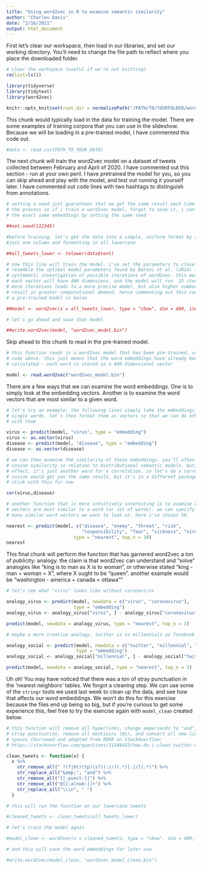 ```yaml
---
title: "Using word2vec in R to examine semantic similarity"
author: "Charles Davis"
date: "2/16/2021"
output: html_document
---
```


First let's clear our workspace, then load in our libraries, and set our working directory. You'll need to
change the file path to reflect where you place the downloaded folder.

```r

# clear the workspace (useful if we're not knitting)
rm(list=ls())

```

```r

library(tidyverse)
library(tidytext)
library(word2vec)

knitr::opts_knit$set(root.dir = normalizePath("/PATH/TO/YOURFOLDER/word2vec-ptp/"))

```

This chunk would typically load in the data for training the model. There are
some examples of training corpora that you can use in the slideshow. Because we
will be loading in a pre-trained model, I have commented this code out.

```r

#data <- read.csv(PATH_TO_YOUR_DATA)

```

The next chunk will train the word2vec model on a dataset of tweets collected
between February and April of 2020. I have commented out this section - run at
your own peril. I have pretrained the model for you, so you can skip ahead and
play with the model, and test out running it yourself later. I have commented
out code lines with two hashtags to distinguish from annotations.

```r

# setting a seed just guarantees that we get the same result each time we run
# the process so if i train a word2vec model, forget to save it, i can produce
# the exact same embeddings by setting the same seed

##set.seed(112345)

#before training, let's get the data into a simple, uniform format by selecting
#just one column and formatting in all lowercase 

##all_tweets_lower <- tolower(data$text)

# now this line will train the model. i've set the parameters to closely
# resemble the optimal model parameters found by Baroni et al. (2014) in a
# systematic investigation of possible iterations of word2vec. this means that
# each vector will have 400 dimensions, and the model will run  15 iterations.
# more iterations leads to a more precise model, but also higher numbers of each
# result in greater computational demand. hence commenting out this code! 
# a pre-trained model is below

##model <- word2vec(x = all_tweets_lower, type = "cbow", dim = 400, iter = 15)

# let's go ahead and save that model

##write.word2vec(model, "word2vec_model.bin")

```

Skip ahead to this chunk to read in the pre-trained model. 

```r

# this function reads in a word2vec model that has been pre-trained, using the
# code above. this just means that the word embeddings have already been
# calculated - each word is stored as a 400-dimensional vector

model <- read.word2vec("word2vec_model.bin")

```

There are a few ways that we can examine the word embeddings. One is to simply
look at the embedding vectors. Another is to examine the word vectors that are
most similar to a given word.

```r

# let's try an example: the following lines simply take the embeddings for two
# single words. let's then format them as vectors so that we can do other things
# with them

virus <- predict(model, "virus", type = "embedding")
virus <- as.vector(virus)
disease <- predict(model, "disease", type = "embedding")
disease <- as.vector(disease)

# we can then examine the similarity of those embeddings. you'll often hear
# cosine similarity in relation to distributional semantic models. but, in
# effect, it's just another word for a correlation. so let's do a correlation.
# cosine would get you the same result, but it's in a different package so let's
# stick with this for now

cor(virus,disease)

# another function that is more intuitively interesting is to examine what word
# vectors are most similar to a word (or set of words). we can specify just how
# many similar word vectors we want to look at. here i've chosen 50.

nearest <- predict(model, c("disease", "enemy", "threat", "risk", 
                            "responsibility", "fear", "sickness", "virus"), 
                         type = "nearest", top_n = 10)
nearest

```

This final chunk will perform the function that has garnered word2vec a ton of
publicity: analogy. the claim is that word2vec can understand and "solve"
analogies like "king is to man as X is to woman", or otherwise stated "king -
man + woman = X", where X ought to be "queen". another example would be
"washington - america + canada = ottawa""

```r

# let's see what "virus" looks like without coronavirus

analogy_virus <- predict(model, newdata = c("virus", "coronavirus"), 
                         type = "embedding")
analogy_virus <- analogy_virus["virus", ] - analogy_virus["coronavirus", ]

predict(model, newdata = analogy_virus, type = "nearest", top_n = 3)

# maybe a more creative analogy. twitter is to millennials as facebook is to...?

analogy_social <- predict(model, newdata = c("twitter", "millennial", "facebook"), 
                          type = "embedding")
analogy_social <- analogy_social["millennial", ] - analogy_social["twitter", ] + analogy_social["facebook", ]

predict(model, newdata = analogy_social, type = "nearest", top_n = 3)

```
Uh oh! You may have noticed that there was a ton of stray punctuation in the
'nearest neighbors' tables. We forgot a cleaning step. We can use some of the
`stringr` tools we used last week to clean up the data, and see how that affects
our word embeddings. We won't do this for this exercise because the files end up
being so big, but if you're curious to get some experience this, feel free to
try the exercise again with `model_clean` created below.

```r

# this function will remove all hyperlinks, change ampersands to "and", remove
# stray punctuation, remove all mentioins (@s), and convert all new lines to
# spaces (borrowed and adapted from RDRR on StackOverflow:
# https://stackoverflow.com/questions/31348453/how-do-i-clean-twitter-data-in-r)

clean_tweets <- function(x) {
  x %>%
    str_remove_all(" ?(f|ht)(tp)(s?)(://)(.*)[.|/](.*)") %>%
    str_replace_all("&amp;", "and") %>%
    str_remove_all("[[:punct:]]") %>%
    str_remove_all("@[[:alnum:]]+") %>%
    str_replace_all("\\\n", " ")
  }

# this will run the function on our lowercase tweets

#cleaned_tweets <- clean_tweets(all_tweets_lower)

# let's train the model again

#model_clean <- word2vec(x = cleaned_tweets, type = "cbow", dim = 400, iter = 15)

# and this will save the word embeddings for later use

#write.word2vec(model_clean, "word2vec_model_clean.bin")

```
